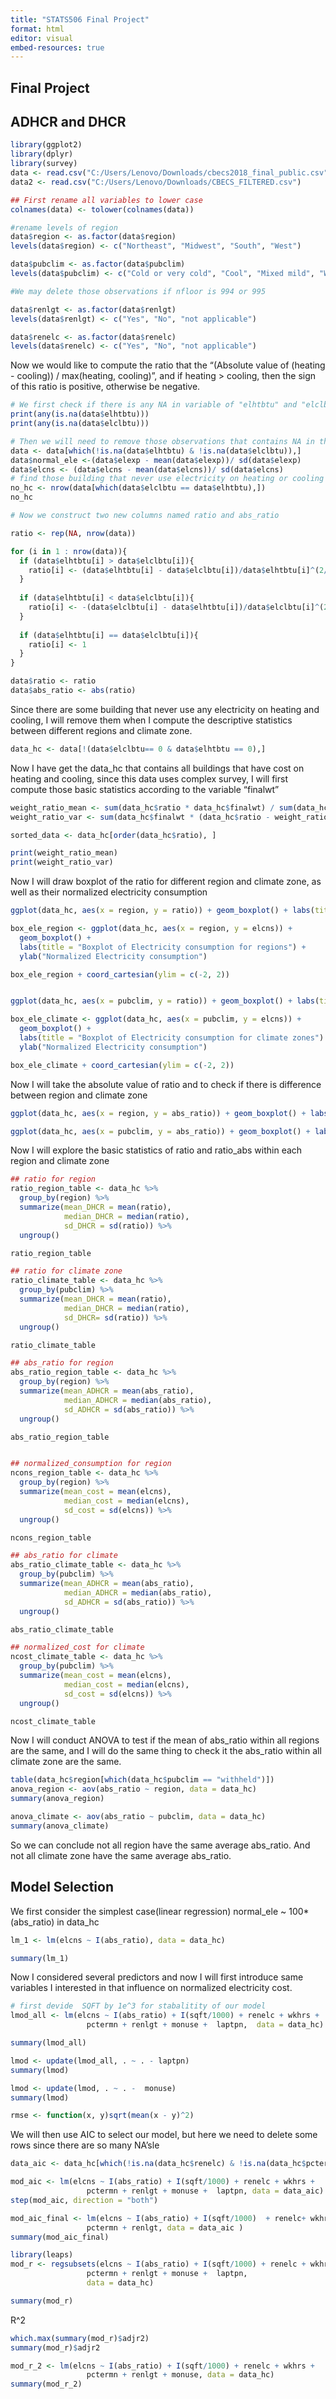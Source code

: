 ---
title: "STATS506 Final Project"
format: html
editor: visual
embed-resources: true
---

## Final Project

## ADHCR and DHCR

```{r}
library(ggplot2)
library(dplyr)
library(survey)
data <- read.csv("C:/Users/Lenovo/Downloads/cbecs2018_final_public.csv")
data2 <- read.csv("C:/Users/Lenovo/Downloads/CBECS_FILTERED.csv")
```

```{r}
## First rename all variables to lower case
colnames(data) <- tolower(colnames(data))
```

```{r}
#rename levels of region
data$region <- as.factor(data$region)
levels(data$region) <- c("Northeast", "Midwest", "South", "West")

data$pubclim <- as.factor(data$pubclim)
levels(data$pubclim) <- c("Cold or very cold", "Cool", "Mixed mild", "Warm", "Hot or very hot", "withheld")

#We may delete those observations if nfloor is 994 or 995

data$renlgt <- as.factor(data$renlgt)
levels(data$renlgt) <- c("Yes", "No", "not applicable")

data$renelc <- as.factor(data$renelc)
levels(data$renelc) <- c("Yes", "No", "not applicable")
```

Now we would like to compute the ratio that the "(Absolute value of (heating - cooling)) / max(heating, cooling)", and if heating \> cooling, then the sign of this ratio is positive, otherwise be negative.

```{r}
# We first check if there is any NA in variable of "elhtbtu" and "elclbtu"
print(any(is.na(data$elhtbtu)))
print(any(is.na(data$elclbtu)))

# Then we will need to remove those observations that contains NA in these two variables
data <- data[which(!is.na(data$elhtbtu) & !is.na(data$elclbtu)),]
data$normal_ele <-(data$elexp - mean(data$elexp))/ sd(data$elexp)
data$elcns <- (data$elcns - mean(data$elcns))/ sd(data$elcns)
# find those building that never use electricity on heating or cooling
no_hc <- nrow(data[which(data$elclbtu == data$elhtbtu),])
no_hc
```

```{r}
# Now we construct two new columns named ratio and abs_ratio 

ratio <- rep(NA, nrow(data))

for (i in 1 : nrow(data)){
  if (data$elhtbtu[i] > data$elclbtu[i]){
    ratio[i] <- (data$elhtbtu[i] - data$elclbtu[i])/data$elhtbtu[i]^(2/3)
  }
  
  if (data$elhtbtu[i] < data$elclbtu[i]){
    ratio[i] <- -(data$elclbtu[i] - data$elhtbtu[i])/data$elclbtu[i]^(2/3)
  }
  
  if (data$elhtbtu[i] == data$elclbtu[i]){
    ratio[i] <- 1
  }
}

data$ratio <- ratio
data$abs_ratio <- abs(ratio)
```

Since there are some building that never use any electricity on heating and cooling, I will remove them when I compute the descriptive statistics between different regions and climate zone.

```{r}
data_hc <- data[!(data$elclbtu== 0 & data$elhtbtu == 0),]
```

Now I have get the data_hc that contains all buildings that have cost on heating and cooling, since this data uses complex survey, I will first compute those basic statistics according to the variable "finalwt"

```{r}
weight_ratio_mean <- sum(data_hc$ratio * data_hc$finalwt) / sum(data_hc$finalwt)
weight_ratio_var <- sum(data_hc$finalwt * (data_hc$ratio - weight_ratio_mean)^2) /sum(data_hc$finalwt)

sorted_data <- data_hc[order(data_hc$ratio), ]

print(weight_ratio_mean)
print(weight_ratio_var)
```

Now I will draw boxplot of the ratio for different region and climate zone, as well as their normalized electricity consumption

```{r}
ggplot(data_hc, aes(x = region, y = ratio)) + geom_boxplot() + labs(title = "Boxplot of DHCR for regions") + coord_cartesian(ylim = c(-100, 100))

box_ele_region <- ggplot(data_hc, aes(x = region, y = elcns)) + 
  geom_boxplot() + 
  labs(title = "Boxplot of Electricity consumption for regions") +
  ylab("Normalized Electricity consumption")

box_ele_region + coord_cartesian(ylim = c(-2, 2))



```

```{r}
ggplot(data_hc, aes(x = pubclim, y = ratio)) + geom_boxplot() + labs(title = "Boxplot of DHCR for climate zone") + coord_cartesian(ylim = c(-200, 200))

box_ele_climate <- ggplot(data_hc, aes(x = pubclim, y = elcns)) + 
  geom_boxplot() + 
  labs(title = "Boxplot of Electricity consumption for climate zones") +
  ylab("Normalized Electricity consumption")

box_ele_climate + coord_cartesian(ylim = c(-2, 2))

```

Now I will take the absolute value of ratio and to check if there is difference between region and climate zone

```{r}
ggplot(data_hc, aes(x = region, y = abs_ratio)) + geom_boxplot() + labs(title = "Boxplot of ADHCR for regions") + coord_cartesian(ylim = c(0, 200))

ggplot(data_hc, aes(x = pubclim, y = abs_ratio)) + geom_boxplot() + labs(title = "Boxplot of ADHCR for climate zone")
```

Now I will explore the basic statistics of ratio and ratio_abs within each region and climate zone

```{r}
## ratio for region
ratio_region_table <- data_hc %>%
  group_by(region) %>%
  summarize(mean_DHCR = mean(ratio),
            median_DHCR = median(ratio),
            sd_DHCR = sd(ratio)) %>%
  ungroup()

ratio_region_table
```

```{r}
## ratio for climate zone
ratio_climate_table <- data_hc %>%
  group_by(pubclim) %>%
  summarize(mean_DHCR = mean(ratio),
            median_DHCR = median(ratio),
            sd_DHCR= sd(ratio)) %>%
  ungroup()

ratio_climate_table
```

```{r}
## abs_ratio for region
abs_ratio_region_table <- data_hc %>%
  group_by(region) %>%
  summarize(mean_ADHCR = mean(abs_ratio),
            median_ADHCR = median(abs_ratio),
            sd_ADHCR = sd(abs_ratio)) %>%
  ungroup()

abs_ratio_region_table


## normalized_consumption for region
ncons_region_table <- data_hc %>%
  group_by(region) %>%
  summarize(mean_cost = mean(elcns),
            median_cost = median(elcns),
            sd_cost = sd(elcns)) %>%
  ungroup()

ncons_region_table
```

```{r}
## abs_ratio for climate
abs_ratio_climate_table <- data_hc %>%
  group_by(pubclim) %>%
  summarize(mean_ADHCR = mean(abs_ratio),
            median_ADHCR = median(abs_ratio),
            sd_ADHCR = sd(abs_ratio)) %>%
  ungroup()

abs_ratio_climate_table

## normalized_cost for climate
ncost_climate_table <- data_hc %>%
  group_by(pubclim) %>%
  summarize(mean_cost = mean(elcns),
            median_cost = median(elcns),
            sd_cost = sd(elcns)) %>%
  ungroup()

ncost_climate_table
```

Now I will conduct ANOVA to test if the mean of abs_ratio within all regions are the same, and I will do the same thing to check it the abs_ratio within all climate zone are the same.

```{r}
table(data_hc$region[which(data_hc$pubclim == "withheld")])
anova_region <- aov(abs_ratio ~ region, data = data_hc)
summary(anova_region)
```

```{r}
anova_climate <- aov(abs_ratio ~ pubclim, data = data_hc)
summary(anova_climate)
```

So we can conclude not all region have the same average abs_ratio. And not all climate zone have the same average abs_ratio.

## Model Selection

We first consider the simplest case(linear regression) normal_ele \~ 100\*(abs_ratio) in data_hc

```{r}
lm_1 <- lm(elcns ~ I(abs_ratio), data = data_hc)

summary(lm_1)
```

Now I considered several predictors and now I will first introduce same variables I interested in that influence on normalized electricity cost.

```{r}
# first devide  SQFT by 1e^3 for stabalitity of our model
lmod_all <- lm(elcns ~ I(abs_ratio) + I(sqft/1000) + renelc + wkhrs +
                 pctermn + renlgt + monuse +  laptpn,  data = data_hc)

summary(lmod_all)

lmod <- update(lmod_all, . ~ . - laptpn)
summary(lmod)
```

```{r}
lmod <- update(lmod, . ~ . -  monuse)
summary(lmod)
```

```{r}
rmse <- function(x, y)sqrt(mean(x - y)^2)
```

We will then use AIC to select our model, but here we need to delete some rows since there are so many NA'sle

```{r}
data_aic <- data_hc[which(!is.na(data_hc$renelc) & !is.na(data_hc$pctermn) & !is.na(data_hc$wkhrs) & !is.na(data_hc$monuse) & !is.na(data_hc$laptpn)), ]

mod_aic <- lm(elcns ~ I(abs_ratio) + I(sqft/1000) + renelc + wkhrs +
                 pctermn + renlgt + monuse +  laptpn, data = data_aic)
step(mod_aic, direction = "both")
```

```{r}
mod_aic_final <- lm(elcns ~ I(abs_ratio) + I(sqft/1000)  + renelc+ wkhrs +
                 pctermn + renlgt, data = data_aic )
summary(mod_aic_final)
```

```{r}
library(leaps)
mod_r <- regsubsets(elcns ~ I(abs_ratio) + I(sqft/1000) + renelc + wkhrs +
                 pctermn + renlgt + monuse +  laptpn, 
                 data = data_hc)

summary(mod_r)
```

R\^2

```{r}
which.max(summary(mod_r)$adjr2)
summary(mod_r)$adjr2

mod_r_2 <- lm(elcns ~ I(abs_ratio) + I(sqft/1000) + renelc + wkhrs +
                 pctermn + renlgt + monuse, data = data_hc)
summary(mod_r_2)
```
